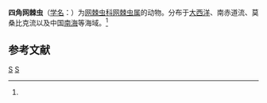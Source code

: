 {{Speciesbox
| taxon = Dictyacantha tetragonopa
| binomial_authority = ([[恩斯特·海克尔|Haeckel]], 1887)<ref name='id8948'>{{cite web| url =http://www.bioinfo.cn/db05/BjdwSpecies.php?action=view&id=8948| title =四角网棘虫| work =《中国动物物种编目数据库》| publisher =中国科学院微生物研究所| author =中国科学院动物研究所| accessdate =2009-04-16| deadurl =yes| archiveurl =https://web.archive.org/web/20160305082748/http://www.bioinfo.cn/db05/BjdwSpecies.php?action=view&id=8948| archivedate =2016-03-05}}</ref>
}}

'''四角网棘虫'''（[[学名|学名]]：{{lang|la|''Dictyacantha tetragonopa''}}）为[[网棘虫科|网棘虫科]][[网棘虫属|网棘虫属]]的动物。分布于[[大西洋|大西洋]]、南赤道流、莫桑比克流以及中国[[南海|南海]]等海域。<ref name='id8948'/>

== 参考文献 ==
{{reflist}}

{{Cnidarian-stub}}
{{Taxonbar}}
[[Category:网棘虫属|S]]
[[Category:1887年描述的动物|S]]